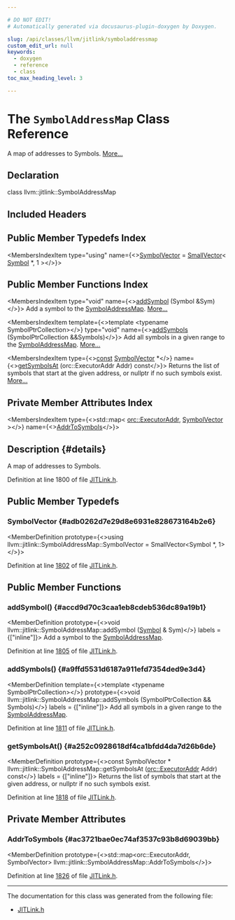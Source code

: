 ```yaml
---

# DO NOT EDIT!
# Automatically generated via docusaurus-plugin-doxygen by Doxygen.

slug: /api/classes/llvm/jitlink/symboladdressmap
custom_edit_url: null
keywords:
  - doxygen
  - reference
  - class
toc_max_heading_level: 3

---
```





# The `SymbolAddressMap` Class Reference

<DoxygenPage pluginConfig={pluginConfig}>

A map of addresses to Symbols. <a href="#details">More...</a>

## Declaration

<CodeBlock>class llvm::jitlink::SymbolAddressMap</CodeBlock>

## Included Headers

<IncludesList>
<IncludesListItem
  filePath="llvm/ExecutionEngine/JITLink/JITLink.h"
  permalink="/docs/api/files/include/include/llvm/include/llvm/executionengine/include/llvm/executionengine/jitlink/jitlink-h"
  isLocal="true" />
</IncludesList>

## Public Member Typedefs Index

<MembersIndex>

<MembersIndexItem
  type="using"
  name={<><a href="#adb0262d7e29d8e6931e828673164b2e6">SymbolVector</a> = <a href="/docs/api/classes/llvm/smallvector">SmallVector</a>&lt; <a href="/docs/api/classes/llvm/jitlink/symbol">Symbol</a> &#42;, 1 &gt;</>}>
</MembersIndexItem>

</MembersIndex>

## Public Member Functions Index

<MembersIndex>

<MembersIndexItem
  type="void"
  name={<><a href="#accd9d70c3caa1eb8cdeb536dc89a19b1">addSymbol</a> (Symbol &amp;Sym)</>}>
Add a symbol to the <a href="/docs/api/classes/llvm/jitlink/symboladdressmap">SymbolAddressMap</a>. <a href="#accd9d70c3caa1eb8cdeb536dc89a19b1">More...</a>
</MembersIndexItem>

<MembersIndexItem
  template={<>template &lt;typename SymbolPtrCollection&gt;</>}
  type="void"
  name={<><a href="#a9ffd5531d6187a911efd7354ded9e3d4">addSymbols</a> (SymbolPtrCollection &amp;&amp;Symbols)</>}>
Add all symbols in a given range to the <a href="/docs/api/classes/llvm/jitlink/symboladdressmap">SymbolAddressMap</a>. <a href="#a9ffd5531d6187a911efd7354ded9e3d4">More...</a>
</MembersIndexItem>

<MembersIndexItem
  type={<><a href="/docs/api/files/lib/lib/target/lib/target/aarch64/aarch64promoteconstant-cpp/#a90f8350fecae261c25be85d38b451bff">const</a> <a href="#adb0262d7e29d8e6931e828673164b2e6">SymbolVector</a> &#42;</>}
  name={<><a href="#a252c0928618df4ca1bfdd4da7d26b6de">getSymbolsAt</a> (orc::ExecutorAddr Addr) const</>}>
Returns the list of symbols that start at the given address, or nullptr if no such symbols exist. <a href="#a252c0928618df4ca1bfdd4da7d26b6de">More...</a>
</MembersIndexItem>

</MembersIndex>

## Private Member Attributes Index

<MembersIndex>

<MembersIndexItem
  type={<>std::map&lt; <a href="/docs/api/classes/llvm/orc/executoraddr">orc::ExecutorAddr</a>, <a href="#adb0262d7e29d8e6931e828673164b2e6">SymbolVector</a> &gt;</>}
  name={<><a href="#ac3721bae0ec74af3537c93b8d69039bb">AddrToSymbols</a></>}>
</MembersIndexItem>

</MembersIndex>

## Description {#details}

A map of addresses to Symbols.

Definition at line 1800 of file <a href="/docs/api/files/include/include/llvm/include/llvm/executionengine/include/llvm/executionengine/jitlink/jitlink-h">JITLink.h</a>.

<SectionDefinition>

## Public Member Typedefs

### SymbolVector {#adb0262d7e29d8e6931e828673164b2e6}

<MemberDefinition
  prototype={<>using llvm::jitlink::SymbolAddressMap::SymbolVector =  SmallVector&lt;Symbol &#42;, 1&gt;</>}>

Definition at line <a href="/docs/api/files/include/include/llvm/include/llvm/executionengine/include/llvm/executionengine/jitlink/jitlink-h/#l01802">1802</a> of file <a href="/docs/api/files/include/include/llvm/include/llvm/executionengine/include/llvm/executionengine/jitlink/jitlink-h">JITLink.h</a>.
</MemberDefinition>

</SectionDefinition>

<SectionDefinition>

## Public Member Functions

### addSymbol() {#accd9d70c3caa1eb8cdeb536dc89a19b1}

<MemberDefinition
  prototype={<>void llvm::jitlink::SymbolAddressMap::addSymbol (<a href="/docs/api/classes/llvm/jitlink/symbol">Symbol</a> &amp; Sym)</>}
  labels = {["inline"]}>
Add a symbol to the <a href="/docs/api/classes/llvm/jitlink/symboladdressmap">SymbolAddressMap</a>.

Definition at line <a href="/docs/api/files/include/include/llvm/include/llvm/executionengine/include/llvm/executionengine/jitlink/jitlink-h/#l01805">1805</a> of file <a href="/docs/api/files/include/include/llvm/include/llvm/executionengine/include/llvm/executionengine/jitlink/jitlink-h">JITLink.h</a>.
</MemberDefinition>

### addSymbols() {#a9ffd5531d6187a911efd7354ded9e3d4}

<MemberDefinition
  template={<>template &lt;typename SymbolPtrCollection&gt;</>}
  prototype={<>void llvm::jitlink::SymbolAddressMap::addSymbols (SymbolPtrCollection &amp;&amp; Symbols)</>}
  labels = {["inline"]}>
Add all symbols in a given range to the <a href="/docs/api/classes/llvm/jitlink/symboladdressmap">SymbolAddressMap</a>.

Definition at line <a href="/docs/api/files/include/include/llvm/include/llvm/executionengine/include/llvm/executionengine/jitlink/jitlink-h/#l01811">1811</a> of file <a href="/docs/api/files/include/include/llvm/include/llvm/executionengine/include/llvm/executionengine/jitlink/jitlink-h">JITLink.h</a>.
</MemberDefinition>

### getSymbolsAt() {#a252c0928618df4ca1bfdd4da7d26b6de}

<MemberDefinition
  prototype={<>const SymbolVector &#42; llvm::jitlink::SymbolAddressMap::getSymbolsAt (<a href="/docs/api/classes/llvm/orc/executoraddr">orc::ExecutorAddr</a> Addr) const</>}
  labels = {["inline"]}>
Returns the list of symbols that start at the given address, or nullptr if no such symbols exist.

Definition at line <a href="/docs/api/files/include/include/llvm/include/llvm/executionengine/include/llvm/executionengine/jitlink/jitlink-h/#l01818">1818</a> of file <a href="/docs/api/files/include/include/llvm/include/llvm/executionengine/include/llvm/executionengine/jitlink/jitlink-h">JITLink.h</a>.
</MemberDefinition>

</SectionDefinition>

<SectionDefinition>

## Private Member Attributes

### AddrToSymbols {#ac3721bae0ec74af3537c93b8d69039bb}

<MemberDefinition
  prototype={<>std::map&lt;orc::ExecutorAddr, SymbolVector&gt; llvm::jitlink::SymbolAddressMap::AddrToSymbols</>}>

Definition at line <a href="/docs/api/files/include/include/llvm/include/llvm/executionengine/include/llvm/executionengine/jitlink/jitlink-h/#l01826">1826</a> of file <a href="/docs/api/files/include/include/llvm/include/llvm/executionengine/include/llvm/executionengine/jitlink/jitlink-h">JITLink.h</a>.
</MemberDefinition>

</SectionDefinition>

<hr/>

The documentation for this class was generated from the following file:

<ul>
<li><a href="/docs/api/files/include/include/llvm/include/llvm/executionengine/include/llvm/executionengine/jitlink/jitlink-h">JITLink.h</a></li>
</ul>

</DoxygenPage>
